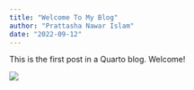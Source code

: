 ---
title: "Welcome To My Blog"
author: "Prattasha Nawar Islam"
date: "2022-09-12"
---

This is the first post in a Quarto blog. Welcome!

![](thumbnail.jpg)
